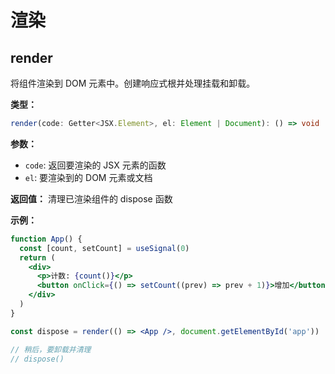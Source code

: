 # 渲染

## render

将组件渲染到 DOM 元素中。创建响应式根并处理挂载和卸载。

**类型：**

```ts
render(code: Getter<JSX.Element>, el: Element | Document): () => void
```

**参数：**

- `code`: 返回要渲染的 JSX 元素的函数
- `el`: 要渲染到的 DOM 元素或文档

**返回值：** 清理已渲染组件的 dispose 函数

**示例：**

```jsx
function App() {
  const [count, setCount] = useSignal(0)
  return (
    <div>
      <p>计数: {count()}</p>
      <button onClick={() => setCount((prev) => prev + 1)}>增加</button>
    </div>
  )
}

const dispose = render(() => <App />, document.getElementById('app'))

// 稍后，要卸载并清理
// dispose()
```
